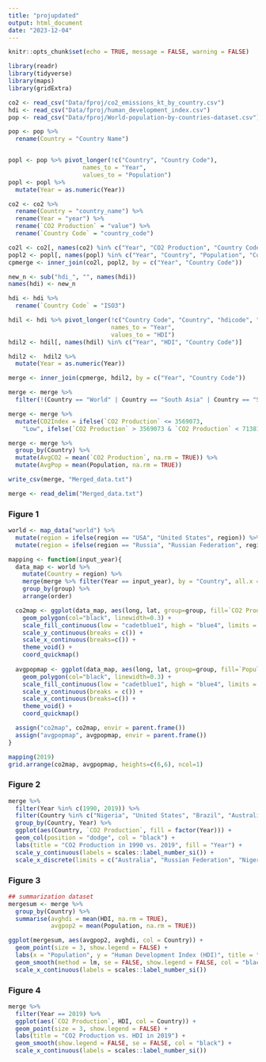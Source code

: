 ```yaml
---
title: "projupdated"
output: html_document
date: "2023-12-04"
---
```


```r
knitr::opts_chunk$set(echo = TRUE, message = FALSE, warning = FALSE)
```

```r
library(readr)
library(tidyverse)
library(maps)
library(gridExtra)
```


```r
co2 <- read_csv("Data/fproj/co2_emissions_kt_by_country.csv")
hdi <- read_csv("Data/fproj/human_development_index.csv")
pop <- read_csv("Data/fproj/World-population-by-countries-dataset.csv")
```

```r
pop <- pop %>% 
  rename(Country = "Country Name")


popl <- pop %>% pivot_longer(!c("Country", "Country Code"),
                     names_to = "Year",
                     values_to = "Population")
popl <- popl %>% 
  mutate(Year = as.numeric(Year))

co2 <- co2 %>% 
  rename(Country = "country_name") %>% 
  rename(Year = "year") %>% 
  rename(`CO2 Production` = "value") %>% 
  rename(`Country Code` = "country_code")

co2l <- co2[, names(co2) %in% c("Year", "CO2 Production", "Country Code")]
popl2 <- popl[, names(popl) %in% c("Year", "Country", "Population", "Country Code")]
cpmerge <- inner_join(co2l, popl2, by = c("Year", "Country Code"))

new_n <- sub("hdi_", "", names(hdi))
names(hdi) <- new_n

hdi <- hdi %>% 
  rename(`Country Code` = "ISO3") 

hdil <- hdi %>% pivot_longer(!c("Country Code", "Country", "hdicode", "region", "rank_2021"),
                             names_to = "Year",
                             values_to = "HDI")
hdil2 <- hdil[, names(hdil) %in% c("Year", "HDI", "Country Code")]
```

```r
hdil2 <-  hdil2 %>% 
  mutate(Year = as.numeric(Year))

merge <- inner_join(cpmerge, hdil2, by = c("Year", "Country Code"))

merge <- merge %>% 
  filter(!(Country == "World" | Country == "South Asia" | Country == "Sub-Saharan Africa"))

merge <- merge %>% 
  mutate(CO2Index = ifelse(`CO2 Production` <= 3569073, 
    "Low", ifelse(`CO2 Production` > 3569073 & `CO2 Production` < 7138146, "Middle", "High")))

merge <- merge %>% 
  group_by(Country) %>% 
  mutate(AvgCO2 = mean(`CO2 Production`, na.rm = TRUE)) %>% 
  mutate(AvgPop = mean(Population, na.rm = TRUE))

write_csv(merge, "Merged_data.txt")
```

```r
merge <- read_delim("Merged_data.txt")
```

### Figure 1

```r
world <- map_data("world") %>% 
  mutate(region = ifelse(region == "USA", "United States", region)) %>% 
  mutate(region = ifelse(region == "Russia", "Russian Federation", region))

mapping <- function(input_year){
  data_map <- world %>% 
    mutate(Country = region) %>% 
    merge(merge %>% filter(Year == input_year), by = "Country", all.x = TRUE) %>% 
    group_by(group) %>% 
    arrange(order)

  co2map <- ggplot(data_map, aes(long, lat, group=group, fill=`CO2 Production`)) +
    geom_polygon(col="black", linewidth=0.3) +
    scale_fill_continuous(low = "cadetblue1", high = "blue4", limits = c(0,10707220), labels = scales::label_number_si()) +
    scale_y_continuous(breaks = c()) +
    scale_x_continuous(breaks=c()) +
    theme_void() +
    coord_quickmap()
    
  avgpopmap <- ggplot(data_map, aes(long, lat, group=group, fill=`Population`)) +
    geom_polygon(col="black", linewidth=0.3) +
    scale_fill_continuous(low = "cadetblue1", high = "blue4", limits = c(0, 2*10^9), labels = scales::label_number_si()) +
    scale_y_continuous(breaks = c()) +
    scale_x_continuous(breaks=c()) +
    theme_void() +
    coord_quickmap()

  assign("co2map", co2map, envir = parent.frame())
  assign("avgpopmap", avgpopmap, envir = parent.frame())
}
```

```r
mapping(2019)
grid.arrange(co2map, avgpopmap, heights=c(6,6), ncol=1)
```

### Figure 2

```r
merge %>% 
  filter(Year %in% c(1990, 2019)) %>% 
  filter(Country %in% c("Nigeria", "United States", "Brazil", "Australia", "Russian Federation", "China")) %>% 
  group_by(Country, Year) %>% 
  ggplot(aes(Country, `CO2 Production`, fill = factor(Year))) +
  geom_col(position = "dodge", col = "black") +
  labs(title = "CO2 Production in 1990 vs. 2019", fill = "Year") +
  scale_y_continuous(labels = scales::label_number_si()) +
  scale_x_discrete(limits = c("Australia", "Russian Federation", "Nigeria", "Brazil", "United States", "China"))
```

### Figure 3

```r
## summarization dataset
mergesum <- merge %>%
  group_by(Country) %>%
  summarise(avghdi = mean(HDI, na.rm = TRUE),
            avgpop2 = mean(Population, na.rm = TRUE))

ggplot(mergesum, aes(avgpop2, avghdi, col = Country)) +
  geom_point(size = 3, show.legend = FALSE) +
  labs(x = "Population", y = "Human Development Index (HDI)", title = "Population vs. Human Development Index (HDI)") + 
  geom_smooth(method = lm, se = FALSE, show.legend = FALSE, col = "black") +
  scale_x_continuous(labels = scales::label_number_si())
```

### Figure 4

```r
merge %>% 
  filter(Year == 2019) %>% 
  ggplot(aes(`CO2 Production`, HDI, col = Country)) +
  geom_point(size = 3, show.legend = FALSE) +
  labs(title = "CO2 Production vs. HDI in 2019") +
  geom_smooth(show.legend = FALSE, se = FALSE, col = "black") +
  scale_x_continuous(labels = scales::label_number_si())
```
